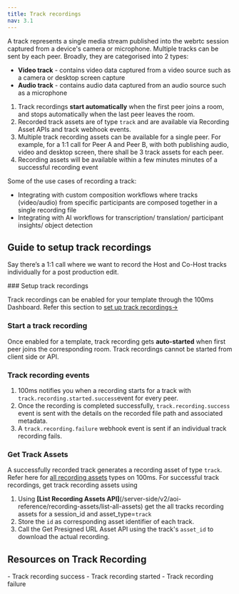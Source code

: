 ```yaml
---
title: Track recordings
nav: 3.1
---
```


A track represents a single media stream published into the webrtc session captured from a device's camera or microphone. Multiple tracks can be sent by each peer. Broadly, they are categorised into 2 types:

- **Video track** - contains video data captured from a  video source such as a camera or desktop screen capture
- **Audio track** - contains audio data captured from an audio source such as a microphone

<FlexContainer>
<Callout title="Track Recording Basics">

1. Track recordings **start automatically** when the first peer joins a room, and stops automatically when the last peer leaves the room.
2. Recorded track assets are of type `track` and are available via Recording Asset APIs and track webhook events.
3. Multiple track recording assets can be available for a single peer. For example, for a 1:1 call for Peer A and Peer B, with both publishing audio, video and desktop screen, there shall be 3 track assets for each peer.
4. Recording assets will be available within a few minutes minutes of a successful recording event
</Callout>
</FlexContainer>

Some of the use cases of recording a track:
- Integrating with custom composition workflows where tracks (video/audio) from specific participants are composed together in a single recording file
- Integrating with AI workflows for transcription/ translation/ participant insights/ object detection

## Guide to setup track recordings

Say there’s a 1:1 call where we want to record the Host and Co-Host tracks individually for a post production edit.


<StepsContainer id="track-recording-setup">
### Setup track recordings

Track recordings can be enabled for your template through the 100ms Dashboard. Refer this section to [set up track recordings→](/get-started/v2/get-started/features/recordings/set-up-recording)

### Start a track recording

Once enabled for a template, track recording gets **auto-started** when first peer joins the corresponding room. Track recordings cannot be started from client side or API.

### Track recording events

1. 100ms notifies you when a recording starts for a track with `track.recording.started.success`event for every peer.
2. Once the recording is completed successfully, `track.recording.success` event is sent with the details on the recorded file path and associated metadata.
3. A `track.recording.failure` webhook event is sent if an individual track recording fails.

### Get Track Assets
A successfully recorded track generates a recording asset of type `track`. Refer here for [all recording assets](/get-started/v2/get-started/features/recordings/recording-assets/recording-asset-types) types on 100ms. For successful track recordings, get track recording assets using

1. Using **[List Recording Assets API]**(/server-side/v2/aoi-reference/recording-assets/list-all-assets) get the all tracks recording assets for a session_id and asset_type=`track`
2. Store the `id` as corresponding asset identifier of each track.
3. Call the Get Presigned URL Asset API using the track's `asset_id` to download the actual recording.

</StepsContainer>

## Resources on Track Recording 

<FlexContainer>


<Callout title="Get track recording updates via webhooks">
- Track recording success
- Track recording started
- Track recording failure
</Callout>

</FlexContainer>
